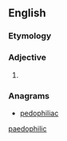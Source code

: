 ==English==

===Etymology===
{{suffix|pædophilia|ic|lang=en}}

===Adjective===
{{en-adj}}

# {{label|en|British spelling}} {{alternative spelling of|pedophilic|lang=en}}

===Anagrams===
* [[pedophiliac#English|pedophiliac]]

[[Category:English terms spelled with Æ|paedophilic]]